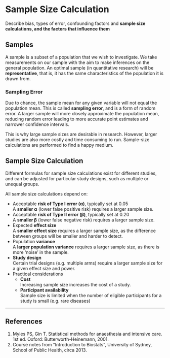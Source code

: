# Sample Size Calculation

:::dual
Describe bias, types of error, confounding factors and **sample size calculations, and the factors that influence them**
:::

## Samples

A sample is a subset of a population that we wish to investigate. We take measurements on our sample with the aim to make inferences on the general population. An optimal sample (in quantitative research) will be **representative**, that is, it has the same characteristics of the population it is drawn from.

### Sampling Error

Due to chance, the sample mean for any given variable will not equal the population mean. This is called **sampling error**, and is a form of random error. A larger sample will more closely approximate the population mean, reducing random error leading to more accurate point estimates and narrower confidence intervals. 

This is why large sample sizes are desirable in research. However, larger studies are also more costly and time consuming to run. Sample-size calculations are performed to find a happy medium.

## Sample Size Calculation

::: column-margin
Different formulas for sample size calculations exist for different studies, and can be adjusted for particular study designs, such as multiple or unequal groups.
:::

All sample size calculations depend on:

* Acceptable **risk of Type I error (α)**, typically set at 0.05\
  A **smaller α** (lower false positive risk) requires a larger sample size.
* Acceptable **risk of Type II error (β)**, typically set at 0.20\
  A **smaller β** (lower false negative risk) requires a larger sample size.
* Expected **effect size**\
  A **smaller effect size** requires a larger sample size, as the difference between groups will be smaller and harder to detect.
* Population **variance**\
  A **larger population variance** requires a larger sample size, as there is more 'noise' in the sample.
* **Study design**\
Certain trial designs (e.g. multiple arms) require a larger sample size for a given effect size and power.
* Practical considerations
  * **Cost**\
  Increasing sample size increases the cost of a study.
  * **Participant availability**\
  Sample size is limited when the number of eligible participants for a study is small (e.g. rare diseases)

---

## References

1. Myles PS, Gin T. Statistical methods for anaesthesia and intensive care. 1st ed. Oxford: Butterworth-Heinemann, 2001.
2. Course notes from "Introduction to Biostats", University of Sydney, School of Public Health, circa 2013.